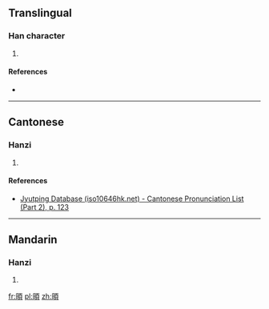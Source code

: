 ==Translingual==

===Han character===
{{Han char|rn=72|rad=日|as=09|sn=13|four=61086|canj=AMBC|ids=⿰日頁}}

# {{defn|Han|sort=日09}}

====References====
* {{Han ref|kx=0498.020|dkj=14040|hdz=21523.040|uh=668A|ud=26250|bh=DDC4|bd=56772}}

----

==Cantonese==

===Hanzi===
{{yue-hanzi|jyut=[[seoi2]]|y=seui2}}

# {{defn|lang=yue|sort=日09}}

====References====
* [http://www.iso10646hk.net/jp/document/download.jsp Jyutping Database (iso10646hk.net) - Cantonese Pronunciation List (Part 2), p. 123]

----

==Mandarin==

===Hanzi===
{{cmn-hanzi|pin=[[xǔ]] ([[xu3]])|wg=hsü<sup>3</sup>}}

# {{defn|lang=cmn|sort=日09}}

[[fr:暊]]
[[pl:暊]]
[[zh:暊]]